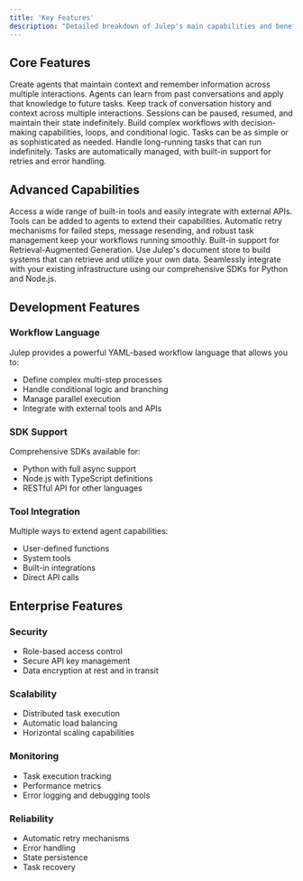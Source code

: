 ```yaml
---
title: 'Key Features'
description: "Detailed breakdown of Julep's main capabilities and benefits"
---
```


## Core Features

<CardGroup cols={2}>
  <Card title="🧠 Persistent AI Agents" icon="brain">
    Create agents that maintain context and remember information across multiple interactions. Agents can learn from past conversations and apply that knowledge to future tasks.
  </Card>
  
  <Card title="💾 Stateful Sessions" icon="database">
    Keep track of conversation history and context across multiple interactions. Sessions can be paused, resumed, and maintain their state indefinitely.
  </Card>

  <Card title="🔄 Multi-Step Tasks" icon="arrows-spin">
    Build complex workflows with decision-making capabilities, loops, and conditional logic. Tasks can be as simple or as sophisticated as needed.
  </Card>

  <Card title="⏳ Task Management" icon="hourglass">
    Handle long-running tasks that can run indefinitely. Tasks are automatically managed, with built-in support for retries and error handling.
  </Card>
</CardGroup>

## Advanced Capabilities

<CardGroup cols={2}>
  <Card title="🛠️ Built-in Tools" icon="wrench">
    Access a wide range of built-in tools and easily integrate with external APIs. Tools can be added to agents to extend their capabilities.
  </Card>

  <Card title="🔧 Self-Healing" icon="bandage">
    Automatic retry mechanisms for failed steps, message resending, and robust task management keep your workflows running smoothly.
  </Card>

  <Card title="📚 RAG Support" icon="books">
    Built-in support for Retrieval-Augmented Generation. Use Julep's document store to build systems that can retrieve and utilize your own data.
  </Card>

  <Card title="🔌 Easy Integration" icon="plug">
    Seamlessly integrate with your existing infrastructure using our comprehensive SDKs for Python and Node.js.
  </Card>
</CardGroup>

## Development Features

### Workflow Language
Julep provides a powerful YAML-based workflow language that allows you to:
- Define complex multi-step processes
- Handle conditional logic and branching
- Manage parallel execution
- Integrate with external tools and APIs

### SDK Support
Comprehensive SDKs available for:
- Python with full async support
- Node.js with TypeScript definitions
- RESTful API for other languages

### Tool Integration
Multiple ways to extend agent capabilities:
- User-defined functions
- System tools
- Built-in integrations
- Direct API calls

## Enterprise Features

### Security
- Role-based access control
- Secure API key management
- Data encryption at rest and in transit

### Scalability
- Distributed task execution
- Automatic load balancing
- Horizontal scaling capabilities

### Monitoring
- Task execution tracking
- Performance metrics
- Error logging and debugging tools

### Reliability
- Automatic retry mechanisms
- Error handling
- State persistence
- Task recovery 